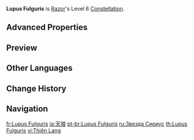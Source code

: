 {{Constellation Infobox
|image       = Constellation Lupus Fulguris.png
|description = Every 10s, Razor's sword charges up, causing the next [[Steel Fang|Normal Attack]] to release lightning that deals 100% of Razor's ATK as {{Color|Electro DMG}}.<br>When Razor is not using [[Lightning Fang]], a lightning strike on an opponent will grant Razor an Electro Sigil for [[Claw and Thunder]].
|level       = 6
|character   = Razor
|scale_att1  = ATK
|utility1    = Effect Triggered by Normal Attack Hit
}}
'''Lupus Fulguris''' is [[Razor]]'s Level 6 [[Constellation]].

==Advanced Properties==
{{Advanced Properties
|title   = Lightning
|gu      = 1U
|icdtag  = none
|poise   = 69
|impulse = 2
}}

==Preview==
{{Preview
|file1=Lupus Fulguris Preview

|file2=Steel Fang Normal C6 Preview
|caption2=Normal Attack

|file3=Steel Fang Charged C6 Preview
|caption3=Charged Attack
}}
{{clr}}

==Other Languages==
{{Other Languages
|en      = Lupus Fulguris
|en_tl   = Wolf of Lightning
|en_lang = la
|zhs     = 天狼
|zhs_rm  = Tiānláng
|zht     = 天狼
|zht_rm  = Tiānláng
|zh_tl   = {{w|Sirius}}
|zh_note = Literally, "Celestial Wolf."
|ja      = 天狼
|ja_rm   = Tenrou
|ja_tl   = Sirius
|ko      = {{tt|천랑|天狼}}
|ko_rm   = Cheonrang
|ko_tl   = Sirius
|es      = Lupus fulguris
|fr      = Lupus Fulguris
|ru      = Звезда Сириус
|ru_tl   = Sirius Star
|th      = Lupus Fulguris
|vi      = {{tt|Thiên Lang|天狼}}
|vi_tl   = Sirius
|de      = Lupus Fulguris
|id      = Lupus Fulguris
|pt      = Lupus Fulguris
|tr      = Şimşek Kurdu
|tr_tl   = Lightning Wolf
|it      = Lupus fulguris
}}

==Change History==
{{Change History|1.0}}

==Navigation==
{{Talent Navbox|Razor}}

[[fr:Lupus Fulguris]]
[[ja:天狼]]
[[pt-br:Lupus Fulguris]]
[[ru:Звезда Сириус]]
[[th:Lupus Fulguris]]
[[vi:Thiên Lang]]